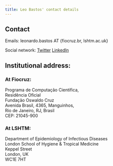 ```yaml
---
title: Leo Bastos' contact details
---
```


## Contact

Emails: leonardo.bastos AT {fiocruz.br, lshtm.ac.uk}

Social network: [Twitter](https://twitter.com/leosbastos) [LinkedIn](linkedin.com/in/leo-bastos-2489a222)



## Institutional address:

### At Fiocruz:

Programa de Computação Científica, <br>
Residência Oficial <br>
Fundação Oswaldo Cruz <br>
Avenida Brasil, 4365, Manguinhos, <br>
Rio de Janeiro, RJ, Brasil <br>
CEP: 21045-900<br>


### At LSHTM:

Department of Epidemiology of Infectious Diseases <br>
London School of Hygiene & Tropical Medicine <br>
Keppel Street <br>
London, UK <br>
WC1E 7HT <br>